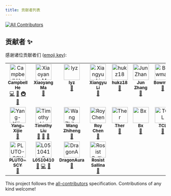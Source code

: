 ```yaml
---
title: 贡献者列表
---
```


<!-- ALL-CONTRIBUTORS-BADGE:START - Do not remove or modify this section -->
[![All Contributors](https://img.shields.io/badge/all_contributors-20-orange.svg?style=flat-square)](#contributors-)
<!-- ALL-CONTRIBUTORS-BADGE:END -->

## 贡献者 ✨

感谢诸位贡献者们 ([emoji key](https://allcontributors.org/docs/en/emoji-key)):

<!-- ALL-CONTRIBUTORS-LIST:START - Do not remove or modify this section -->
<!-- prettier-ignore-start -->
<!-- markdownlint-disable -->
<table>
  <tbody>
    <tr>
      <td align="center" valign="top" width="12.5%"><a href="https://github.com/duskmoon314"><img src="https://avatars2.githubusercontent.com/u/20477228?v=4?s=50" width="50px;" alt="Campbell He"/><br /><sub><b>Campbell He</b></sub></a><br /><a href="https://github.com/eesast/docs/commits?author=duskmoon314" title="Code">💻</a> <a href="https://github.com/eesast/docs/commits?author=duskmoon314" title="Documentation">📖</a> <a href="#infra-duskmoon314" title="Infrastructure (Hosting, Build-Tools, etc)">🚇</a> <a href="#maintenance-duskmoon314" title="Maintenance">🚧</a></td>
      <td align="center" valign="top" width="12.5%"><a href="https://github.com/boltma"><img src="https://avatars0.githubusercontent.com/u/6150748?v=4?s=50" width="50px;" alt="Xiaoyang Ma"/><br /><sub><b>Xiaoyang Ma</b></sub></a><br /><a href="https://github.com/eesast/docs/commits?author=boltma" title="Documentation">📖</a></td>
      <td align="center" valign="top" width="12.5%"><a href="https://github.com/zxdclyz"><img src="https://avatars2.githubusercontent.com/u/44538240?v=4?s=50" width="50px;" alt="lyz"/><br /><sub><b>lyz</b></sub></a><br /><a href="https://github.com/eesast/docs/commits?author=zxdclyz" title="Documentation">📖</a></td>
      <td align="center" valign="top" width="12.5%"><a href="https://github.com/xxxxyu"><img src="https://avatars3.githubusercontent.com/u/47287680?v=4?s=50" width="50px;" alt="Xiangyu Li"/><br /><sub><b>Xiangyu Li</b></sub></a><br /><a href="https://github.com/eesast/docs/commits?author=xxxxyu" title="Documentation">📖</a></td>
      <td align="center" valign="top" width="12.5%"><a href="https://github.com/hukz18"><img src="https://avatars3.githubusercontent.com/u/49591637?v=4?s=50" width="50px;" alt="hukz18"/><br /><sub><b>hukz18</b></sub></a><br /><a href="https://github.com/eesast/docs/commits?author=hukz18" title="Documentation">📖</a></td>
      <td align="center" valign="top" width="12.5%"><a href="https://github.com/Sweetnow"><img src="https://avatars2.githubusercontent.com/u/34758767?v=4?s=50" width="50px;" alt="Jun Zhang"/><br /><sub><b>Jun Zhang</b></sub></a><br /><a href="https://github.com/eesast/docs/commits?author=Sweetnow" title="Documentation">📖</a></td>
      <td align="center" valign="top" width="12.5%"><a href="https://github.com/BowmanChow"><img src="https://avatars1.githubusercontent.com/u/43898302?v=4?s=50" width="50px;" alt="Bowman"/><br /><sub><b>Bowman</b></sub></a><br /><a href="https://github.com/eesast/docs/commits?author=BowmanChow" title="Documentation">📖</a></td>
      <td align="center" valign="top" width="12.5%"><a href="https://github.com/DreamDraw"><img src="https://avatars2.githubusercontent.com/u/21218323?v=4?s=50" width="50px;" alt="DreamDraw Pan"/><br /><sub><b>DreamDraw Pan</b></sub></a><br /><a href="https://github.com/eesast/docs/commits?author=DreamDraw" title="Documentation">📖</a></td>
    </tr>
    <tr>
      <td align="center" valign="top" width="12.5%"><a href="https://github.com/Yang-Xijie"><img src="https://avatars3.githubusercontent.com/u/57952362?v=4?s=50" width="50px;" alt="Yang-Xijie"/><br /><sub><b>Yang-Xijie</b></sub></a><br /><a href="https://github.com/eesast/docs/commits?author=Yang-Xijie" title="Documentation">📖</a></td>
      <td align="center" valign="top" width="12.5%"><a href="https://github.com/Timothy-Liuxf"><img src="https://avatars.githubusercontent.com/u/65613511?v=4?s=50" width="50px;" alt="Timothy Liu"/><br /><sub><b>Timothy Liu</b></sub></a><br /><a href="https://github.com/eesast/docs/commits?author=Timothy-Liuxf" title="Documentation">📖</a> <a href="#maintenance-Timothy-Liuxf" title="Maintenance">🚧</a> <a href="https://github.com/eesast/docs/pulls?q=is%3Apr+reviewed-by%3ATimothy-Liuxf" title="Reviewed Pull Requests">👀</a></td>
      <td align="center" valign="top" width="12.5%"><a href="https://github.com/wang-zh20"><img src="https://avatars.githubusercontent.com/u/78086017?v=4?s=50" width="50px;" alt="Wang Zhiheng"/><br /><sub><b>Wang Zhiheng</b></sub></a><br /><a href="https://github.com/eesast/docs/commits?author=wang-zh20" title="Documentation">📖</a></td>
      <td align="center" valign="top" width="12.5%"><a href="https://github.com/chen-yy20"><img src="https://avatars.githubusercontent.com/u/84724215?v=4?s=50" width="50px;" alt="Roy Chen"/><br /><sub><b>Roy Chen</b></sub></a><br /><a href="https://github.com/eesast/docs/commits?author=chen-yy20" title="Documentation">📖</a></td>
      <td align="center" valign="top" width="12.5%"><a href="https://github.com/Ther-nullptr"><img src="https://avatars.githubusercontent.com/u/71265304?v=4?s=50" width="50px;" alt="Ther"/><br /><sub><b>Ther</b></sub></a><br /><a href="https://github.com/eesast/docs/commits?author=Ther-nullptr" title="Documentation">📖</a></td>
      <td align="center" valign="top" width="12.5%"><a href="https://github.com/birdx-007"><img src="https://avatars.githubusercontent.com/u/79506351?v=4?s=50" width="50px;" alt="Bx"/><br /><sub><b>Bx</b></sub></a><br /><a href="https://github.com/eesast/docs/commits?author=birdx-007" title="Documentation">📖</a></td>
      <td align="center" valign="top" width="12.5%"><a href="https://github.com/TCL606"><img src="https://avatars.githubusercontent.com/u/84725343?v=4?s=50" width="50px;" alt="TCL"/><br /><sub><b>TCL</b></sub></a><br /><a href="https://github.com/eesast/docs/commits?author=TCL606" title="Documentation">📖</a></td>
      <td align="center" valign="top" width="12.5%"><a href="https://github.com/BryantSuen"><img src="https://avatars.githubusercontent.com/u/65460093?v=4?s=50" width="50px;" alt="Boran Sun"/><br /><sub><b>Boran Sun</b></sub></a><br /><a href="https://github.com/eesast/docs/commits?author=BryantSuen" title="Documentation">📖</a></td>
    </tr>
    <tr>
      <td align="center" valign="top" width="12.5%"><a href="https://github.com/PLUTO-SCY"><img src="https://avatars.githubusercontent.com/u/78310004?v=4?s=50" width="50px;" alt="PLUTO-SCY"/><br /><sub><b>PLUTO-SCY</b></sub></a><br /><a href="https://github.com/eesast/docs/commits?author=PLUTO-SCY" title="Documentation">📖</a></td>
      <td align="center" valign="top" width="12.5%"><a href="https://github.com/L0510410"><img src="https://avatars.githubusercontent.com/u/87233125?v=4?s=50" width="50px;" alt="L0510410"/><br /><sub><b>L0510410</b></sub></a><br /><a href="https://github.com/eesast/docs/commits?author=L0510410" title="Documentation">📖</a> <a href="https://github.com/eesast/docs/commits?author=L0510410" title="Code">💻</a> <a href="#maintenance-L0510410" title="Maintenance">🚧</a></td>
      <td align="center" valign="top" width="12.5%"><a href="https://github.com/DragonAura"><img src="https://avatars.githubusercontent.com/u/32223554?v=4?s=50" width="50px;" alt="DragonAura"/><br /><sub><b>DragonAura</b></sub></a><br /><a href="https://github.com/eesast/docs/commits?author=DragonAura" title="Documentation">📖</a></td>
      <td align="center" valign="top" width="12.5%"><a href="https://github.com/Rosist-Sallina"><img src="https://avatars.githubusercontent.com/u/89177626?v=4?s=50" width="50px;" alt="Rosist Sallina"/><br /><sub><b>Rosist Sallina</b></sub></a><br /><a href="https://github.com/eesast/docs/commits?author=Rosist-Sallina" title="Documentation">📖</a></td>
    </tr>
  </tbody>
</table>

<!-- markdownlint-restore -->
<!-- prettier-ignore-end -->

<!-- ALL-CONTRIBUTORS-LIST:END -->

This project follows the [all-contributors](https://github.com/all-contributors/all-contributors) specification. Contributions of any kind welcome!
